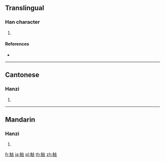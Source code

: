 {{character info/new}}
==Translingual==

===Han character===
{{Han char|rn=195|rad=魚|as=05|sn=16|four=24331|canj=NFGI}}

# {{defn|Han|sort=魚05}}

====References====
* {{Han ref|kx=1467.080|dkj=46035|dj=2000.200|hdz=74680.010|uh=9B7C|ud=39804|bh=EC76|bd=60534}}

----

==Cantonese==

===Hanzi===
{{yue-hanzi|jyut=heoi1|y=heui1}}

# {{defn|lang=yue|sort=魚05}}

----

==Mandarin==

===Hanzi===
{{cmn-hanzi|pin=[[qū]] ([[qu1]])|wg=ch'ü<sup>1</sup>}}

# {{defn|lang=cmn|sort=魚05}}

[[fr:魼]]
[[ja:魼]]
[[pl:魼]]
[[th:魼]]
[[zh:魼]]